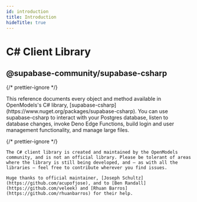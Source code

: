 ```yaml
---
id: introduction
title: Introduction
hideTitle: true
---
```


<div className="flex items-start gap-6 not-prose" id="introduction">
  <IconMenuCsharp width={35} height={35} />
  <div className="flex flex-col gap-2">
    <h1 className="text-3xl text-foreground m-0">C# Client Library</h1>
    <h2 className="text-base font-mono text-foreground-light">
      @supabase-community/supabase-csharp
    </h2>
  </div>
</div>

{/* prettier-ignore */}
<div className="max-w-xl">
  This reference documents every object and method available in OpenModels's C# library, [supabase-csharp](https://www.nuget.org/packages/supabase-csharp). You can use supabase-csharp to interact with your Postgres database, listen to database changes, invoke Deno Edge Functions, build login and user management functionality, and manage large files.
</div>

{/* prettier-ignore */}
<div className="max-w-xl bg-slate-300 px-4 py-2 rounded-md">

    The C# client library is created and maintained by the OpenModels community, and is not an official library. Please be tolerant of areas where the library is still being developed, and — as with all the libraries — feel free to contribute wherever you find issues.

    Huge thanks to official maintainer, [Joseph Schultz](https://github.com/acupofjose), and to [Ben Randall](https://github.com/veleek) and [Rhuan Barros](https://github.com/rhuanbarros) for their help.

</div>
